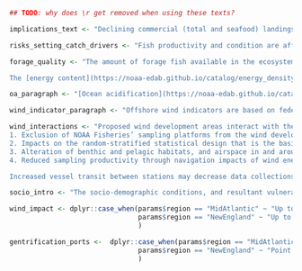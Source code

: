 
```r
## TODO: why does \r get removed when using these texts?

implications_text <- "Declining commercial (total and seafood) landings and recreational harvest can be driven by many interacting factors, including combinations of ecosystem and stock production, management actions, market conditions, and environmental change. While we cannot evaluate all possible drivers at present, here we evaluate the extent to which stock status, management, and system biomass trends may play a role."

risks_setting_catch_drivers <- "Fish productivity and condition are affected by increasing metabolic demands from increasing temperature, combined with changes in the availability and quality of prey. Long-term environmental trends and episodic extreme temperatures, ocean acidification, and low oxygen events represent multiple stressors that can affect growth rates, reproductive success, recruitment, and cause mortality."

forage_quality <- "The amount of forage fish available in the ecosystem combined with the energy content of the forage species determines the amount of energy potentially available to predators in the ecosystem. Changes in the forage base can drive managed and protected species production.

The [energy content](https://noaa-edab.github.io/catalog/energy_density.html) of juvenile and adult forage fish as prey is related to forage fish growth and reproductive cycles, as well as environmental conditions. The energy content of Atlantic herring was estimated to be highest of any forage species in the 1980s and 1990s, based on very small numbers of fish. Most observations from the NEFSC trawl surveys are below the previous estimates (Fig. \\ref{fig:energy-density}). However, a recent study that included samples from additional sources indicated herring energy density peaked in summer, with some values closer to the historic estimates. Silver hake, longfin squid (*Loligo* in figure) and shortfin squid (*Illex* in figure) remain lower than previous estimates."

oa_paragraph <- "[Ocean acidification](https://noaa-edab.github.io/catalog/ocean_acidification.html) risks vary among species and include reduced survival, growth, reproduction, and productivity, where high OA risk indicates potential negative effects to species. OA risk can also be heightened during colder conditions due to increased $CO_2$ absorption by the water or by transport of high $CO_2$ water masses (see [highlights section](#highlights)). Higher OA risk conditions were observed for Atlantic sea scallop and longfin squid in Long Island Sound and the nearshore and mid shelf regions of the New Jersey shelf during summers of 2016, 2018, 2019, 2023, and 2024 (Fig. \\ref{fig:mab-oa}). The OA indicator observed on the Mid-Atlantic coastal shelf during summer 2024 was the most extreme recorded when compared to all of the years sampled (since 2007)."

wind_indicator_paragraph <- "Offshore wind indicators are based on federal logbook data and do not include all data for all fisheries; therefore a complete evaluation of potential offshore wind energy development impacts would need to be supplemented by other data sources. For further information on the utility of the data, see the [socioeconomic impacts of offshore wind development data reports page](https://www.fisheries.noaa.gov/resource/data/socioeconomic-impacts-atlantic-offshore-wind-development)."

wind_interactions <- "Proposed wind development areas interact with the region’s federal scientific surveys. Scientific surveys are impacted by offshore wind in four ways:
1. Exclusion of NOAA Fisheries’ sampling platforms from the wind development area due to operational and safety limitations.
2. Impacts on the random-stratified statistical design that is the basis for scientific assessments, advice, and analyses.
3. Alteration of benthic and pelagic habitats, and airspace in and around the wind energy development, requiring new designs and methods to sample new habitats.
4. Reduced sampling productivity through navigation impacts of wind energy infrastructure on aerial and vessel survey operations.

Increased vessel transit between stations may decrease data collections that are already limited by annual days-at-sea day allocations. The total survey area overlap ranges from 1-70% for all Greater Atlantic federal surveys as of 2024. Individual survey strata have significant interaction with wind areas, including the sea scallop survey (up to 96% of individual strata) and the bottom trawl survey (up to 60% strata overlap). Additionally, up to 50% of the southern New England North Atlantic right whale survey’s area overlaps with proposed project areas and a region-wide survey mitigation program is underway."

socio_intro <- "The socio-demographic conditions, and resultant vulnerabilities, of some communities may further exacerbate the impacts of offshore wind development in the Northeast such that the impacts of offshore wind development are expected to differentially [impact specific coastal communities](https://noaa-edab.github.io/catalog/wind_port.html) (Fig. \\ref{fig:wea-port-rev}). Additionally, impacts of offshore wind development may unevenly affect individual operators, with some permit holders deriving a much higher proportion of revenue from wind areas than the port-based mean."

wind_impact <- dplyr::case_when(params$region == "MidAtlantic" ~ "Up to 15% of maximum annual fisheries revenue for major Mid-Atlantic commercial species",
                                params$region == "NewEngland" ~ "Up to 12% of total average revenue for major New England commercial species"
                                )

gentrification_ports <-  dplyr::case_when(params$region == "MidAtlantic" ~ "Beaufort, NC, and Cape May, Barnegat Light, and Long Beach, NJ",
                                params$region == "NewEngland" ~ "Point Judith and Newport, RI; and Boston and New Bedford, MA"
                                )
```